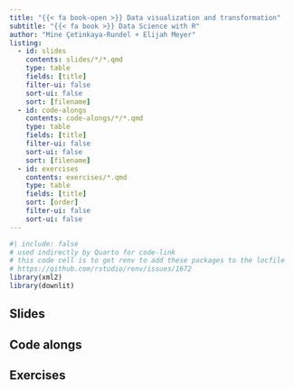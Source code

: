 ```yaml
---
title: "{{< fa book-open >}} Data visualization and transformation"
subtitle: "{{< fa book >}} Data Science with R"
author: "Mine Çetinkaya-Rundel + Elijah Meyer"
listing:
  - id: slides
    contents: slides/*/*.qmd
    type: table
    fields: [title]
    filter-ui: false
    sort-ui: false
    sort: [filename]
  - id: code-alongs
    contents: code-alongs/*/*.qmd
    type: table
    fields: [title]
    filter-ui: false
    sort-ui: false
    sort: [filename]
  - id: exercises
    contents: exercises/*.qmd
    type: table
    fields: [title]
    sort: [order]
    filter-ui: false
    sort-ui: false
---
```


```r
#| include: false
# used indirectly by Quarto for code-link
# this code cell is to get renv to add these packages to the locfile
# https://github.com/rstudio/renv/issues/1672
library(xml2)
library(downlit)
```

## Slides

::: {#slides}
:::

## Code alongs

::: {#code-alongs}
:::

## Exercises

::: {#exercises}
:::
